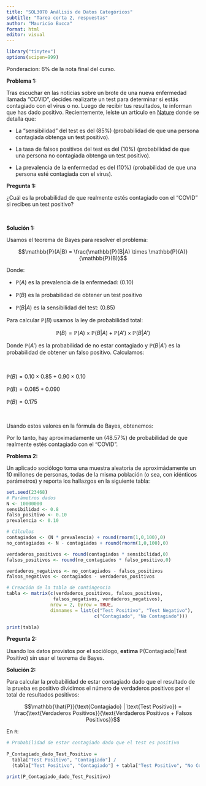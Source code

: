 ```yaml
---
title: "SOL3070 Análisis de Datos Categóricos"
subtitle: "Tarea corta 2, respuestas"
author: "Mauricio Bucca"
format: html
editor: visual
---
```


```r
library("tinytex")
options(scipen=999)
```

Ponderacion: $6\%$ de la nota final del curso.

**Problema 1:**

Tras escuchar en las noticias sobre un brote de una nueva enfermedad llamada "COVID", decides realizarte un test para determinar si estás contagiado con el virus o no.
Luego de recibir tus resultados, te informan que has dado positivo.
Recientemente, leíste un artículo en [Nature](https://www.nature.com) donde se detalla que:

-   La "sensibilidad" del test es del (85%) (probabilidad de que una persona contagiada obtenga un test positivo).

-   La tasa de falsos positivos del test es del (10%) (probabilidad de que una persona no contagiada obtenga un test positivo).

-   La prevalencia de la enfermedad es del (10%) (probabilidad de que una persona esté contagiada con el virus).

**Pregunta 1:**

¿Cuál es la probabilidad de que realmente estés contagiado con el "COVID" si recibes un test positivo?

<br>

**Solución 1:**

Usamos el teorema de Bayes para resolver el problema:

$$\mathbb{P}(A|B) = \frac{\mathbb{P}(B|A) \times \mathbb{P}(A)}{\mathbb{P}(B)}$$

Donde:

-   $\mathbb{P}(A)$ es la prevalencia de la enfermedad: (0.10)

-   $\mathbb{P}(B)$ es la probabilidad de obtener un test positivo

-   $\mathbb{P}(B|A)$ es la sensibilidad del test: (0.85)

Para calcular $\mathbb{P}(B)$ usamos la ley de probabilidad total:

$$\mathbb{P}(B) = \mathbb{P}(A) \times \mathbb{P}(B|A) + \mathbb{P}(A') \times \mathbb{P}(B|A')$$

Donde $\mathbb{P}(A')$ es la probabilidad de no estar contagiado y $\mathbb{P}(B|A')$ es la probabilidad de obtener un falso positivo.
Calculamos:

<br>

$\mathbb{P}(B) = 0.10 \times 0.85 + 0.90 \times 0.10$

$\mathbb{P}(B) = 0.085 + 0.090$

$\mathbb{P}(B) = 0.175$

<br>

Usando estos valores en la fórmula de Bayes, obtenemos:

```{=tex}
\begin{align*}
\mathbb{P}(A|B) &= \frac{0.85 \times 0.10}{0.175} \\ \\
\mathbb{P}(A|B) &\approx 0.4857
\end{align*}
```
Por lo tanto, hay aproximadamente un (48.57%) de probabilidad de que realmente estés contagiado con el "COVID".

**Problema 2:**

Un aplicado sociólogo toma una muestra aleatoria de aproximádamente un 10 millones de personas, todas de la misma población (o sea, con idénticos parámetros) y reporta los hallazgos en la siguiente tabla:

```r
set.seed(23468)
# Parámetros dados
N <- 10000000
sensibilidad <- 0.8
falso_positivo <- 0.10
prevalencia <- 0.10

# Cálculos
contagiados <- (N * prevalencia) + round(rnorm(1,0,100),0)
no_contagiados <- N - contagiados + round(rnorm(1,0,100),0)

verdaderos_positivos <- round(contagiados * sensibilidad,0)
falsos_positivos <- round(no_contagiados * falso_positivo,0)

verdaderos_negativos <- no_contagiados - falsos_positivos
falsos_negativos <- contagiados - verdaderos_positivos

# Creación de la tabla de contingencia
tabla <- matrix(c(verdaderos_positivos, falsos_positivos,
                 falsos_negativos, verdaderos_negativos),
                nrow = 2, byrow = TRUE,
                dimnames = list(c("Test Positivo", "Test Negativo"),
                                c("Contagiado", "No Contagiado")))

print(tabla)
```

**Pregunta 2:**

Usando los datos provistos por el sociólogo, **estima** $\mathbb{P}(\text{Contagiado} | \text{Test Positivo})$ sin usar el teorema de Bayes.

**Solución 2:**

Para calcular la probabilidad de estar contagiado dado que el resultado de la prueba es positivo dividimos el número de verdaderos positivos por el total de resultados positivos:

$$\mathbb{\hat{P}}(\text{Contagiado} | \text{Test Positivo}) = \frac{\text{Verdaderos Positivos}}{\text{Verdaderos Positivos + Falsos Positivos}}$$

En `R`:

```r
# Probabilidad de estar contagiado dado que el test es positivo
 
P_Contagiado_dado_Test_Positivo = 
  tabla["Test Positivo", "Contagiado"] / 
  (tabla["Test Positivo", "Contagiado"] + tabla["Test Positivo", "No Contagiado"])

print(P_Contagiado_dado_Test_Positivo)
```

